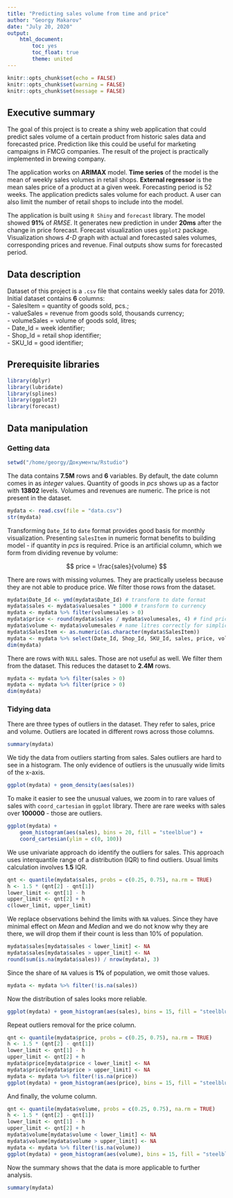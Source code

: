```yaml
---
title: "Predicting sales volume from time and price"
author: "Georgy Makarov"
date: "July 20, 2020"
output: 
    html_document:
        toc: yes
        toc_float: true
        theme: united
---
```


```r
knitr::opts_chunk$set(echo = FALSE)
knitr::opts_chunk$set(warning = FALSE)
knitr::opts_chunk$set(message = FALSE)
```

## Executive summary

The goal of this project is to create a shiny web application that could predict
sales volume of a certain product from historic sales data and forecasted price.
Prediction like this could be useful for marketing campaigns in FMCG companies.
The result of the project is practically implemented in brewing company.

The application works on **ARIMAX** model. **Time series** of the model is the 
mean of weekly sales volumes in retail shops. **External regressor** is the mean 
sales price of a product at a given week. Forecasting period is 52 weeks. The 
application predicts sales volume for each product. A user can also limit the 
number of retail shops to include into the model.

The application is built using `R Shiny` and `forecast` library. The model 
showed **91%** of *RMSE*. It generates new prediction in under **20ms** after
the change in price forecast. Forecast visualization uses `ggplot2` package. 
Visualization shows *4-D* graph with actual and forecasted sales volumes, 
corresponding prices and revenue. Final outputs show sums for forecasted period.

## Data description

Dataset of this project is a `.csv` file that contains weekly sales data for
2019. Initial dataset contains **6** columns:  
- SalesItem = quantity of goods sold, pcs.;  
- valueSales = revenue from goods sold, thousands currency;  
- volumeSales = volume of goods sold, litres;  
- Date_Id = week identifier;  
- Shop_Id = retail shop identifier;  
- SKU_Id = good identifier;

## Prerequisite libraries

```r
library(dplyr)
library(lubridate)
library(splines)
library(ggplot2)
library(forecast)
```

## Data manipulation

### Getting data

```r
setwd("/home/georgy/Документы/Rstudio")
```

The data contains **7.5M** rows and **6** variables. By default, the date column
comes in as *integer* values. Quantity of goods in *pcs* shows up as a factor
with **13802** levels. Volumes and revenues are numeric. The price is not
present in the dataset.

```r
mydata <- read.csv(file = "data.csv")
str(mydata)
```

Transforming `Date_Id` to `date` format provides good basis for monthly
visualization. Presenting `SalesItem` in numeric format benefits to building 
model - if quantity in *pcs* is required. Price is an artificial column, which
we form from dividing revenue by volume:

$$ price = \frac{sales}{volume} $$

There are rows with missing volumes. They are practically useless because they
are not able to produce price. We filter those rows from the dataset.

```r
mydata$Date_Id <- ymd(mydata$Date_Id) # transform to date format
mydata$sales <- mydata$valuesales * 1000 # transform to currency
mydata <- mydata %>% filter(volumesales > 0)
mydata$price <- round(mydata$sales / mydata$volumesales, 4) # find price / litre
mydata$volume <- mydata$volumesales # name litres correctly for simplicity
mydata$SalesItem <- as.numeric(as.character(mydata$SalesItem))
mydata <- mydata %>% select(Date_Id, Shop_Id, SKU_Id, sales, price, volume)
dim(mydata)
```

There are rows with `NULL` sales. Those are not useful as well. We filter them
from the dataset. This reduces the dataset to **2.4M** rows.

```r
mydata <- mydata %>% filter(sales > 0)
mydata <- mydata %>% filter(price > 0)
dim(mydata)
```

### Tidying data

There are three types of outliers in the dataset. They refer to sales, price and
volume. Outliers are located in different rows across those columns.

```r
summary(mydata)
```

We tidy the data from outliers starting from sales. Sales outliers are hard to
see in a histogram. The only evidence of outliers is the unusually wide limits
of the x-axis.

```r
ggplot(mydata) + geom_density(aes(sales))
```

To make it easier to see the unusual values, we zoom in to rare values of sales
with `coord_cartesian` in `ggplot` library. There are rare weeks with sales 
over **100000** - those are outliers.

```r
ggplot(mydata) + 
    geom_histogram(aes(sales), bins = 20, fill = "steelblue") +
    coord_cartesian(ylim = c(0, 100))
```

We use univariate approach do identify the outliers for sales. This approach
uses interquantile range of a distribution (IQR) to find outliers. Usual limits
calculation involves **1.5** IQR.

```r
qnt <- quantile(mydata$sales, probs = c(0.25, 0.75), na.rm = TRUE)
h <- 1.5 * (qnt[2] - qnt[1])
lower_limit <- qnt[1] - h
upper_limit <- qnt[2] + h
c(lower_limit, upper_limit)
```

We replace observations behind the limits with `NA` values. Since they have 
minimal effect on *Mean* and *Median* and we do not know why they are there,
we will drop them if their count is less than 10% of population.

```r
mydata$sales[mydata$sales < lower_limit] <- NA
mydata$sales[mydata$sales > upper_limit] <- NA
round(sum(is.na(mydata$sales)) / nrow(mydata), 3)
```

Since the share of `NA` values is **1%** of population, we omit those values.

```r
mydata <- mydata %>% filter(!is.na(sales))
```

Now the distribution of sales looks more reliable.

```r
ggplot(mydata) + geom_histogram(aes(sales), bins = 15, fill = "steelblue")
```

Repeat outliers removal for the price column.

```r
qnt <- quantile(mydata$price, probs = c(0.25, 0.75), na.rm = TRUE)
h <- 1.5 * (qnt[2] - qnt[1])
lower_limit <- qnt[1] - h
upper_limit <- qnt[2] + h
mydata$price[mydata$price < lower_limit] <- NA
mydata$price[mydata$price > upper_limit] <- NA
mydata <- mydata %>% filter(!is.na(price))
ggplot(mydata) + geom_histogram(aes(price), bins = 15, fill = "steelblue")
```

And finally, the volume column.

```r
qnt <- quantile(mydata$volume, probs = c(0.25, 0.75), na.rm = TRUE)
h <- 1.5 * (qnt[2] - qnt[1])
lower_limit <- qnt[1] - h
upper_limit <- qnt[2] + h
mydata$volume[mydata$volume < lower_limit] <- NA
mydata$volume[mydata$volume > upper_limit] <- NA
mydata <- mydata %>% filter(!is.na(volume))
ggplot(mydata) + geom_histogram(aes(volume), bins = 15, fill = "steelblue")
```

Now the summary shows that the data is more applicable to further analysis.

```r
summary(mydata)
```










